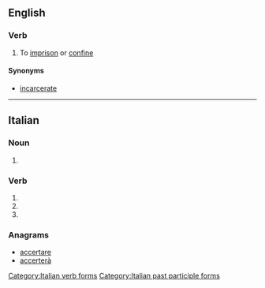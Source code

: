 ==English==

===Verb===
{{en-verb|carcerat|ing}}

# {{context|rare|lang=en}} To [[imprison]] or [[confine]]

====Synonyms====
* [[incarcerate]]
----
==Italian==

===Noun===
{{head|it|plural}} {{g|f}}

# {{plural of|carcerata|lang=it}}

===Verb===
{{head|it}}

# {{conjugation of|carcerare||2|p|pres|ind|lang=it}}
# {{conjugation of|carcerare||2|p|imp|lang=it}}
# {{feminine plural of|carcerato|lang=it}}

===Anagrams===
* [[accertare#Italian|accertare]]
* [[accerterà#Italian|accerterà]]

[[Category:Italian verb forms]]
[[Category:Italian past participle forms]]